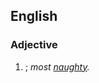 ==English==

===Adjective===
{{head|en|adjective superlative form}}

# {{en-superlative of|naughty}}; ''most [[naughty]].''